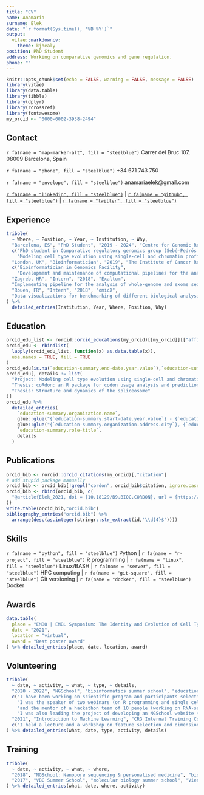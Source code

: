```yaml
---
title: "CV"
name: Anamaria
surname: Elek
date: "`r format(Sys.time(), '%B %Y')`"
output:
  vitae::markdowncv: 
    theme: kjhealy
position: PhD Student
address: Working on comparative genomics and gene regulation.  
phone: ""
---
```


```r
knitr::opts_chunk$set(echo = FALSE, warning = FALSE, message = FALSE)
library(vitae)
library(data.table)
library(tibble)
library(dplyr)
library(rcrossref)
library(fontawesome)
my_orcid <- "0000-0002-3938-2494"
```

## Contact

`r fa(name = "map-marker-alt", fill = "steelblue")` Carrer del Bruc 107, 08009 Barcelona, Spain  

`r fa(name = "phone", fill = "steelblue")` +34 671 743 750  

`r fa(name = "envelope", fill = "steelblue")` anamariaelek@gmail.com  

[`r fa(name = "linkedin", fill = "steelblue")`](https://www.linkedin.com/in/anamaria-elek/) | 
[`r fa(name = "github", fill = "steelblue")`](https://github.com/anamariaelek) | 
[`r fa(name = "twitter", fill = "steelblue")`](https://twitter.com/anamariaelek)

## Experience

```r
tribble(
  ~ Where, ~ Position, ~ Year, ~ Institution, ~ Why,
  "Barcelona, ES", "PhD Student", "2019 - 2024", "Centre for Genomic Regulation", 
  c("PhD student in Comparative regulatory genomics group (Sebé-Pedrós lab)", 
    "Modeling cell type evolution using single-cell and chromatin profiling approaches"),
  "London, UK", "Bioinformatician", "2019", "The Institute of Cancer Research", 
  c("Bioinformatician in Genomics Facility", 
    "Development and maintenance of computational pipelines for the analysis of next-generation sequencing data."),
  "Zagreb, HR", "Intern", "2018", "Exaltum",
  "Implementing pipeline for the analysis of whole-genome and exome sequencing, and generation of personalized reports.",
  "Rouen, FR", "Intern", "2018", "omicX", 
  "Data visualizations for benchmarking of different biological analysis pipelines.",
) %>% 
  detailed_entries(Institution, Year, Where, Position, Why)
```

## Education

```r
orcid_edu_list <- rorcid::orcid_educations(my_orcid)[[my_orcid]][["affiliation-group"]][["summaries"]]
orcid_edu <- rbindlist(
  lapply(orcid_edu_list, function(x) as.data.table(x)),
  use.names = TRUE, fill = TRUE
)
orcid_edu[is.na(`education-summary.end-date.year.value`),`education-summary.end-date.year.value`:="present"]
orcid_edu[, details := list(
  "Project: Modeling cell type evolution using single-cell and chromatin profiling approaches",
  "Thesis: coRdon: an R package for codon usage analysis and prediction of gene expressivity",
  "Thesis: Structure and dynamics of the spliceosome"
)]
orcid_edu %>%
  detailed_entries(
    `education-summary.organization.name`,
    glue::glue("{`education-summary.start-date.year.value`} - {`education-summary.end-date.year.value`}"),
    glue::glue("{`education-summary.organization.address.city`}, {`education-summary.organization.address.country`}"),
    `education-summary.role-title`,
    details
  )

```

## Publications

```r
orcid_bib <- rorcid::orcid_citations(my_orcid)[,"citation"]
# add stupid package manually
orcid_bib <- orcid_bib[!grepl("cordon", orcid_bib$citation, ignore.case = TRUE),]
orcid_bib <- rbind(orcid_bib, c(
  "@article{Elek_2021, doi = {10.18129/B9.BIOC.CORDON}, url = {https://doi.org/10.18129/b9.bioc.cordon}, author = {Elek, A. and Kuzman, M. and Vlahovicek, K.}, title = {coRdon: codon usage analysis and prediction of gene expressivity}, journal = {R package}, publisher = {Bioconductor}, year = {2018}} "
))
write.table(orcid_bib,"orcid.bib")
bibliography_entries("orcid.bib") %>%
  arrange(desc(as.integer(stringr::str_extract(id,'\\d{4}$'))))

```

## Skills

`r fa(name = "python", fill = "steelblue")` Python |
`r fa(name = "r-project", fill = "steelblue")` R programming | 
`r fa(name = "linux", fill = "steelblue")` Linux/BASH |
`r fa(name = "server", fill = "steelblue")` HPC computing |
`r fa(name = "git-square", fill = "steelblue")` Git versioning |
`r fa(name = "docker", fill = "steelblue")` Docker


## Awards

```r
data.table(
  place = "EMBO | EMBL Symposium: The Identity and Evolution of Cell Types",
  date = "2021",
  location = "virtual",
  award = "Best poster award"
) %>% detailed_entries(place, date, location, award)
```

## Volunteering

```r
tribble(
  ~ date, ~ activity, ~ what, ~ type, ~ details,
  "2020 - 2022", "NGSchool", "bioinformatics summer school", "educational", 
  c("I have been working on scientific program and participants selection for the summer school.",
    "I was the speaker of two webinars (on R programming and single cell RNA-seq)",
    "and the mentor of a hackathon team of 10 people (working on RNA-seq analysis project).",
    "I was also leading the project of developing an NGSchool website (https://ngschool.eu/)."),
  "2021", "Introduction to Machine Learning", "CRG Internal Training Course", "educational", 
  c("I held a lecture and a workshop on feature selection and dimensionality reduction")
) %>% detailed_entries(what, date, type, activity, details)
```

## Training

```r
tribble(
  ~ date, ~ activity, ~ what, ~ where,
  "2018", "NGSchool: Nanopore sequencing & personalised medicine", "bioinformatics summer school", "Lublin, PL",
  "2017", "VBC Summer School", "molecular biology summer school", "Vienna, AT" 
) %>% detailed_entries(what, date, where, activity)
```



